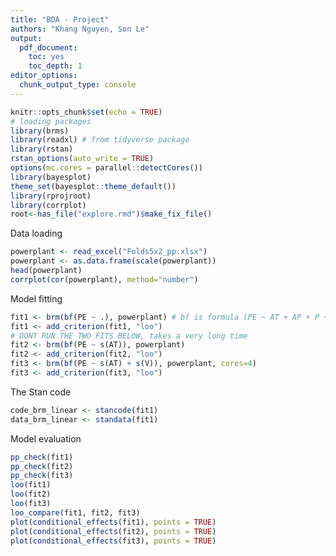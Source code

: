 ```yaml
---
title: "BDA - Project"
authors: "Khang Nguyen, Son Le"
output:
  pdf_document:
    toc: yes
    toc_depth: 1
editor_options: 
  chunk_output_type: console
---
```



```r
knitr::opts_chunk$set(echo = TRUE)
# loading packages
library(brms)
library(readxl) # from tidyverse package
library(rstan)
rstan_options(auto_write = TRUE)
options(mc.cores = parallel::detectCores())
library(bayesplot)
theme_set(bayesplot::theme_default())
library(rprojroot)
library(corrplot)
root<-has_file("explore.rmd")$make_fix_file()
```

Data loading

```r
powerplant <- read_excel("Folds5x2_pp.xlsx")
powerplant <- as.data.frame(scale(powerplant))
head(powerplant)
corrplot(cor(powerplant), method="number")
```

Model fitting

```r
fit1 <- brm(bf(PE ~ .), powerplant) # bf is formula (PE ~ AT + AP + P + RH), dot means every other param
fit1 <- add_criterion(fit1, "loo")
# DONT RUN THE TWO FITS BELOW, takes a very long time
fit2 <- brm(bf(PE ~ s(AT)), powerplant)
fit2 <- add_criterion(fit2, "loo")
fit3 <- brm(bf(PE ~ s(AT) + s(V)), powerplant, cores=4)
fit3 <- add_criterion(fit3, "loo")
```

The Stan code

```r
code_brm_linear <- stancode(fit1)
data_brm_linear <- standata(fit1)
```

Model evaluation

```r
pp_check(fit1)
pp_check(fit2)
pp_check(fit3)
loo(fit1)
loo(fit2)
loo(fit3)
loo_compare(fit1, fit2, fit3)
plot(conditional_effects(fit1), points = TRUE)
plot(conditional_effects(fit2), points = TRUE)
plot(conditional_effects(fit3), points = TRUE)
```